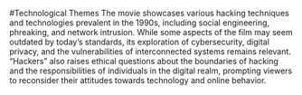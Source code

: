 #Technological Themes
The movie showcases various hacking techniques and technologies prevalent in the 1990s, including social engineering, phreaking, and network intrusion. While some aspects of the film may seem outdated by today's standards, its exploration of cybersecurity, digital privacy, and the vulnerabilities of interconnected systems remains relevant. "Hackers" also raises ethical questions about the boundaries of hacking and the responsibilities of individuals in the digital realm, prompting viewers to reconsider their attitudes towards technology and online behavior.
